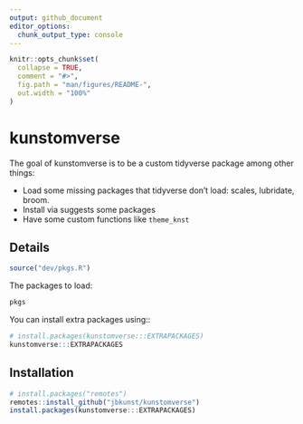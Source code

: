 ```yaml
---
output: github_document
editor_options: 
  chunk_output_type: console
---
```


<!-- README.md is generated from README.Rmd. Please edit that file -->

```r
knitr::opts_chunk$set(
  collapse = TRUE,
  comment = "#>",
  fig.path = "man/figures/README-",
  out.width = "100%"
)
```

# kunstomverse

<!-- badges: start -->
<!-- badges: end -->

The goal of kunstomverse is to be a custom tidyverse package among other things:

- Load some missing packages that tidyverse don't load: scales, lubridate, broom.
- Install via suggests some packages 
- Have some custom functions like `theme_knst`

## Details

```r
source("dev/pkgs.R")
```

The packages to load:

```r
pkgs
```

You can install extra packages using::

```r
# install.packages(kunstomverse:::EXTRAPACKAGES)
kunstomverse:::EXTRAPACKAGES
```

## Installation

```r
# install.packages("remotes")
remotes::install_github("jbkunst/kunstomverse")
install.packages(kunstomverse:::EXTRAPACKAGES)
```


